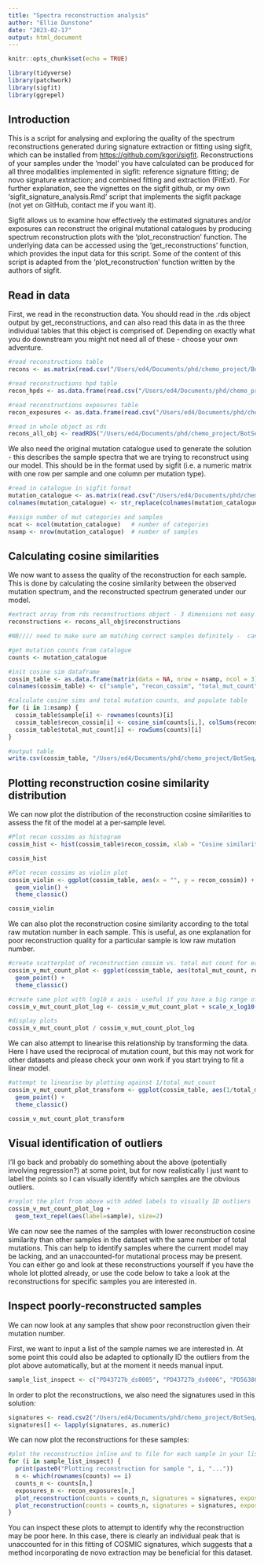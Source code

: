 ```yaml
---
title: "Spectra reconstruction analysis"
author: "Ellie Dunstone"
date: "2023-02-17"
output: html_document
---
```


```r
knitr::opts_chunk$set(echo = TRUE)
```

```r
library(tidyverse)
library(patchwork)
library(sigfit)
library(ggrepel)
```


## Introduction

This is a script for analysing and exploring the quality of the spectrum reconstructions generated during signature extraction or fitting using sigfit, which can be installed from <https://github.com/kgori/sigfit>. Reconstructions of your samples under the 'model' you have calculated can be produced for all three modalities implemented in sigfit: reference signature fitting; de novo signature extraction; and combined fitting and extraction (FitExt). For further explanation, see the vignettes on the sigfit github, or my own 'sigfit_signature_analysis.Rmd' script that implements the sigfit package (not yet on GitHub, contact me if you want it).

Sigfit allows us to examine how effectively the estimated signatures and/or exposures can reconstruct the original mutational catalogues by producing spectrum reconstruction plots with the 'plot_reconstruction' function. The underlying data can be accessed using the 'get_reconstructions' function, which provides the input data for this script. Some of the content of this script is adapted from the 'plot_reconstruction' function written by the authors of sigfit.


## Read in data

First, we read in the reconstruction data. You should read in the .rds object output by get_reconstructions, and can also read this data in as the three individual tables that this object is comprised of. Depending on exactly what you do downstream you might not need all of these - choose your own adventure.

```r
#read reconstructions table
recons <- as.matrix(read.csv("/Users/ed4/Documents/phd/chemo_project/BotSeq/panbody/panbody_20230106/extractions/20230217_panbody_2745_SF_COSMIC_fit_SBS96_reconstruction_analysis_test/ref_fit_hpd_0.01_reconstructions.csv"))[,-1]

#read reconstructions hpd table
recon_hpds <- as.data.frame(read.csv("/Users/ed4/Documents/phd/chemo_project/BotSeq/panbody/panbody_20230106/extractions/20230217_panbody_2745_SF_COSMIC_fit_SBS96_reconstruction_analysis_test/ref_fit_hpd_0.01_reconstructions_hpds.csv"))[,-1]

#read reconstructions exposures table
recon_exposures <- as.data.frame(read.csv("/Users/ed4/Documents/phd/chemo_project/BotSeq/panbody/panbody_20230106/extractions/20230217_panbody_2745_SF_COSMIC_fit_SBS96_reconstruction_analysis_test/ref_fit_hpd_0.01_reconstructions_exposures.csv"))[,-1]

#read in whole object as rds
recons_all_obj <- readRDS("/Users/ed4/Documents/phd/chemo_project/BotSeq/panbody/panbody_20230106/extractions/20230217_panbody_2745_SF_COSMIC_fit_SBS96_reconstruction_analysis_test/ref_fit_hpd_0.01_reconstructions.rds")
```

We also need the original mutation catalogue used to generate the solution - this describes the sample spectra that we are trying to reconstruct using our model. This should be in the format used by sigfit (i.e. a numeric matrix
with one row per sample and one column per mutation type).

```r
#read in catalogue in sigfit format
mutation_catalogue <- as.matrix(read.csv("/Users/ed4/Documents/phd/chemo_project/BotSeq/panbody/panbody_20230106/data/sigfit_mutation_catalogue.csv", row.names = 1))
colnames(mutation_catalogue) <- str_replace(colnames(mutation_catalogue), "\\.", ">") #Note: this line is only needed because exporting and reimporting the catalogue causes the "<" in the mutation types to be replaced with "." and I want to switch this back

#assign number of mut categories and samples
ncat <- ncol(mutation_catalogue)   # number of categories
nsamp <- nrow(mutation_catalogue)  # number of samples
```


## Calculating cosine similarities

We now want to assess the quality of the reconstruction for each sample. This is done by calculating the cosine similarity between the observed mutation spectrum, and the reconstructed spectrum generated under our model. 

```r

#extract array from rds reconstructions object - 3 dimensions not easy to read back in due to flattening during export/import as individual item (though this may be possible? idk)
reconstructions <- recons_all_obj$reconstructions

#NB//// need to make sure am matching correct samples definitely -  can check results

#get mutation counts from catalogue
counts <- mutation_catalogue

#init cosine sim dataframe
cossim_table <- as.data.frame(matrix(data = NA, nrow = nsamp, ncol = 3))
colnames(cossim_table) <- c("sample", "recon_cossim", "total_mut_count")

#calculate cosine sims and total mutation counts, and populate table
for (i in 1:nsamp) {
  cossim_table$sample[i] <- rownames(counts)[i]
  cossim_table$recon_cossim[i] <- cosine_sim(counts[i,], colSums(reconstructions[i, , ]))
  cossim_table$total_mut_count[i] <- rowSums(counts)[i]
}

#output table
write.csv(cossim_table, "/Users/ed4/Documents/phd/chemo_project/BotSeq/panbody/panbody_20230106/extractions/20230217_panbody_2745_SF_COSMIC_fit_SBS96_reconstruction_analysis_test/reconstruction_cossim_table.csv")

```


## Plotting reconstruction cosine similarity distribution

We can now plot the distribution of the reconstruction cosine similarities to assess the fit of the model at a per-sample level.

```r
#Plot recon cossims as histogram
cossim_hist <- hist(cossim_table$recon_cossim, xlab = "Cosine similarity between reconstruction and original spectrum")

cossim_hist

#Plot recon cossims as violin plot
cossim_violin <- ggplot(cossim_table, aes(x = "", y = recon_cossim)) +
  geom_violin() +
  theme_classic()

cossim_violin
```

We can also plot the reconstruction cosine similarity according to the total raw mutation number in each sample. This is useful, as one explanation for poor reconstruction quality for a particular sample is low raw mutation number.

```r
#create scatterplot of reconstruction cossim vs. total mut count for each sample
cossim_v_mut_count_plot <- ggplot(cossim_table, aes(total_mut_count, recon_cossim)) + 
  geom_point() +
  theme_classic()

#create same plot with log10 x axis - useful if you have a big range of total muts
cossim_v_mut_count_plot_log <- cossim_v_mut_count_plot + scale_x_log10()

#display plots
cossim_v_mut_count_plot / cossim_v_mut_count_plot_log 
```

We can also attempt to linearise this relationship by transforming the data. Here I have used the reciprocal of mutation count, but this may not work for other datasets and please check your own work if you start trying to fit a linear model.

```r
#attempt to linearise by plotting against 1/total_mut_count
cossim_v_mut_count_plot_transform <- ggplot(cossim_table, aes(1/total_mut_count, recon_cossim)) + 
  geom_point() +
  theme_classic()

cossim_v_mut_count_plot_transform
```

## Visual identification of outliers

I'll go back and probably do something about the above (potentially involving regression?) at some point, but for now realistically I just want to label the points so I can visually identify which samples are the obvious outliers.

```r
#replot the plot from above with added labels to visually ID outliers
cossim_v_mut_count_plot_log +
  geom_text_repel(aes(label=sample), size=2)
```

We can now see the names of the samples with lower reconstruction cosine similarity than other samples in the dataset with the same number of total mutations. This can help to identify samples where the current model may be lacking, and an unaccounted-for mutational process may be present. You can either go and look at these reconstructions yourself if you have the whole lot plotted already, or use the code below to take a look at the reconstructions for specific samples you are interested in.


## Inspect poorly-reconstructed samples

We can now look at any samples that show poor reconstruction given their mutation number. 

First, we want to input a list of the sample names we are interested in. At some point this could also be adapted to optionally ID the outliers from the plot above automatically, but at the moment it needs manual input.

```r
sample_list_inspect <- c("PD43727b_ds0005", "PD43727b_ds0006", "PD56386b_ds0002", "PD56385b_ds0004")
```

In order to plot the reconstructions, we also need the signatures used in this solution:

```r
signatures <- read.csv2("/Users/ed4/Documents/phd/chemo_project/BotSeq/panbody/panbody_20230106/extractions/20230217_panbody_2745_SF_COSMIC_fit_SBS96_reconstruction_analysis_test/ref_fit_hpd_0.01_signatures.csv", sep = ",", row.names = 1)
signatures[] <- lapply(signatures, as.numeric)
```

We can now plot the reconstructions for these samples:

```r

#plot the reconstruction inline and to file for each sample in your list to query
for (i in sample_list_inspect) {
  print(paste0("Plotting reconstruction for sample ", i, "..."))
  n <- which(rownames(counts) == i)
  counts_n <- counts[n,]
  exposures_n <- recon_exposures[n,]
  plot_reconstruction(counts = counts_n, signatures = signatures, exposures = exposures_n, legend_cex = 0.1) # plot inline, not displaying nicely currently
  plot_reconstruction(counts = counts_n, signatures = signatures, exposures = exposures_n, pdf_path = paste0("/Users/ed4/Documents/phd/chemo_project/BotSeq/panbody/panbody_20230106/extractions/20230217_panbody_2745_SF_COSMIC_fit_SBS96_reconstruction_analysis_test/", i, "_reconstruction_plot.pdf")) # output to pdf to view properly
}

```

You can inspect these plots to attempt to identify why the reconstruction may be poor here. In this case, there is clearly an individual peak that is unaccounted for in this fitting of COSMIC signatures, which suggests that a method incorporating de novo extraction may be beneficial for this dataset.
